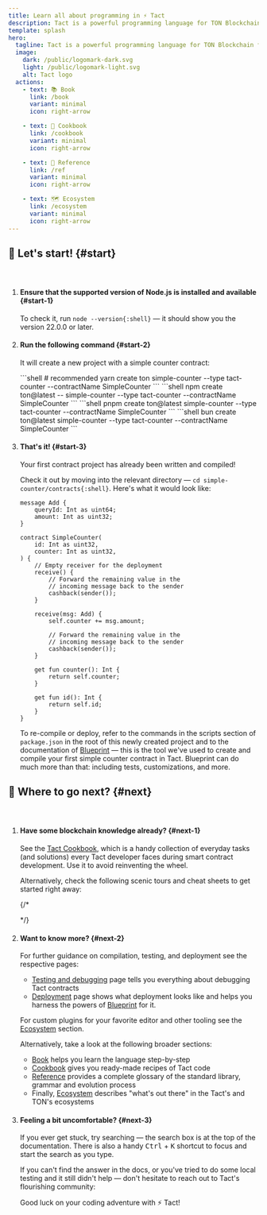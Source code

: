 ```yaml
---
title: Learn all about programming in ⚡ Tact
description: Tact is a powerful programming language for TON Blockchain focused on efficiency and simplicity. It is designed to be easy to learn and use, and to be a good fit for smart contracts.
template: splash
hero:
  tagline: Tact is a powerful programming language for TON Blockchain focused on efficiency and simplicity. It is designed to be easy to learn and use, and to be a good fit for smart contracts. Tact is a statically typed language with a simple syntax and a powerful type system.
  image:
    dark: /public/logomark-dark.svg
    light: /public/logomark-light.svg
    alt: Tact logo
  actions:
    - text: 📚 Book
      link: /book
      variant: minimal
      icon: right-arrow

    - text: 🍲 Cookbook
      link: /cookbook
      variant: minimal
      icon: right-arrow

    - text: 🔬 Reference
      link: /ref
      variant: minimal
      icon: right-arrow

    - text: 🗺️ Ecosystem
      link: /ecosystem
      variant: minimal
      icon: right-arrow
---
```



## 🚀 Let's start! {#start}

<p>ㅤ</p>

<Steps>

1. #### Ensure that the supported version of Node.js is installed and available {#start-1}

   To check it, run `node --version{:shell}` — it should show you the version 22.0.0 or later.

2. #### Run the following command {#start-2}

   It will create a new project with a simple counter contract:

   <Tabs>
     <TabItem label="yarn" icon="seti:yarn">
       ```shell
       # recommended
       yarn create ton simple-counter --type tact-counter --contractName SimpleCounter
       ```
     </TabItem>
     <TabItem label="npm" icon="seti:npm">
       ```shell
       npm create ton@latest -- simple-counter --type tact-counter --contractName SimpleCounter
       ```
     </TabItem>
     <TabItem label="pnpm" icon="pnpm">
       ```shell
       pnpm create ton@latest simple-counter --type tact-counter --contractName SimpleCounter
       ```
     </TabItem>
     <TabItem label="bun" icon="bun">
       ```shell
       bun create ton@latest simple-counter --type tact-counter --contractName SimpleCounter
       ```
     </TabItem>
   </Tabs>

3. #### That's it! {#start-3}

   Your first contract project has already been written and compiled!

   Check it out by moving into the relevant directory — `cd simple-counter/contracts{:shell}`. Here's what it would look like:

   ```tact
   message Add {
       queryId: Int as uint64;
       amount: Int as uint32;
   }

   contract SimpleCounter(
       id: Int as uint32,
       counter: Int as uint32,
   ) {
       // Empty receiver for the deployment
       receive() {
           // Forward the remaining value in the
           // incoming message back to the sender
           cashback(sender());
       }

       receive(msg: Add) {
           self.counter += msg.amount;

           // Forward the remaining value in the
           // incoming message back to the sender
           cashback(sender());
       }

       get fun counter(): Int {
           return self.counter;
       }

       get fun id(): Int {
           return self.id;
       }
   }
   ```

   To re-compile or deploy, refer to the commands in the scripts section of `package.json` in the root of this newly created project and to the documentation of [Blueprint](https://github.com/ton-org/blueprint) — this is the tool we've used to create and compile your first simple counter contract in Tact. Blueprint can do much more than that: including tests, customizations, and more.

</Steps>

## 🤔 Where to go next? {#next}

<p>ㅤ</p>

<Steps>

1. #### Have some blockchain knowledge already? {#next-1}

   See the [Tact Cookbook](/cookbook), which is a handy collection of everyday tasks (and solutions) every Tact developer faces during smart contract development. Use it to avoid reinventing the wheel.

   Alternatively, check the following scenic tours and cheat sheets to get started right away:

   <CardGrid>
     <LinkCard
       title="⚡ Learn Tact in Y minutes"
       href="/book/learn-tact-in-y-minutes"
     />
   </CardGrid>

   {/*

   <CardGrid>
     <LinkCard
       title="💎 Coming from FunC (TON)"
       href="/book/cs/from-func"
     />
     <LinkCard
       title="🔷 Coming from Solidity (Ethereum)"
       href="/book/cs/from-solidity"
     />
   </CardGrid>

   */}

2. #### Want to know more? {#next-2}

   For further guidance on compilation, testing, and deployment see the respective pages:

   * [Testing and debugging](/book/debug) page tells you everything about debugging Tact contracts
   * [Deployment](/book/deploy) page shows what deployment looks like and helps you harness the powers of [Blueprint](https://github.com/ton-org/blueprint) for it.

   For custom plugins for your favorite editor and other tooling see the [Ecosystem](/ecosystem) section.

   Alternatively, take a look at the following broader sections:

   * [Book](/book) helps you learn the language step-by-step
   * [Cookbook](/cookbook) gives you ready-made recipes of Tact code
   * [Reference](/ref) provides a complete glossary of the standard library, grammar and evolution process
   * Finally, [Ecosystem](/ecosystem) describes "what's out there" in the Tact's and TON's ecosystems

   <CardGrid>
     <LinkCard
       title="📚 Read the Book of Tact"
       href="/book"
     />
     <LinkCard
       title="🍲 Grind the Cookbook"
       href="/cookbook"
     />
     <LinkCard
       title="🔬 Skim the Reference"
       href="/ref"
     />
     <LinkCard
       title="🗺️ Embrace the Ecosystem"
       href="/ecosystem"
     />
   </CardGrid>

3. #### Feeling a bit uncomfortable? {#next-3}

   If you ever get stuck, try searching — the search box is at the top of the documentation. There is also a handy <kbd>Ctrl</kbd> + <kbd>K</kbd> shortcut to focus and start the search as you type.

   If you can't find the answer in the docs, or you've tried to do some local testing and it still didn't help — don't hesitate to reach out to Tact's flourishing community:

   <CardGrid>
     <LinkCard
       title="✈️ Telegram Group"
       href="https://t.me/tactlang"
     />
     <LinkCard
       title="🐦 X/Twitter"
       href="https://twitter.com/tact_language"
     />
   </CardGrid>

   Good luck on your coding adventure with ⚡ Tact!

</Steps>
